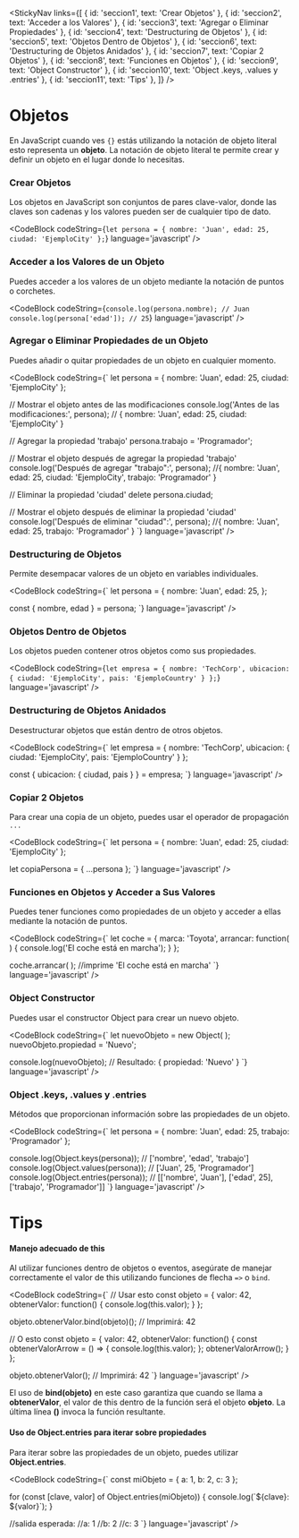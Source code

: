 
<StickyNav
  links={[
    { id: 'seccion1', text: 'Crear Objetos' },
    { id: 'seccion2', text: 'Acceder a los Valores' },
    { id: 'seccion3', text: 'Agregar o Eliminar Propiedades' },
    { id: 'seccion4', text: 'Destructuring de Objetos' },
    { id: 'seccion5', text: 'Objetos Dentro de Objetos' },
    { id: 'seccion6', text: 'Destructuring de Objetos Anidados' },
    { id: 'seccion7', text: 'Copiar 2 Objetos' },
    { id: 'seccion8', text: 'Funciones en Objetos' },
    { id: 'seccion9', text: 'Object Constructor' },
    { id: 'seccion10', text: 'Object .keys, .values y .entries' },
    { id: 'seccion11', text: 'Tips' },
  ]}
/>

# Objetos

En JavaScript cuando ves `{}` estás utilizando la notación de objeto literal esto representa un **objeto**. 
La notación de objeto literal te permite crear y definir un objeto en el lugar donde lo necesitas.

<a id="seccion1"></a>
### Crear Objetos
Los objetos en JavaScript son conjuntos de pares clave-valor, donde las claves son cadenas y los valores pueden ser de cualquier tipo de dato.

<CodeBlock
  codeString={`
  let persona = {
    nombre: 'Juan',
    edad: 25,
    ciudad: 'EjemploCity'
  };
  `} 
  language='javascript'
/>

<a id="seccion2"></a>
### Acceder a los Valores de un Objeto
Puedes acceder a los valores de un objeto mediante la notación de puntos o corchetes.

<CodeBlock
  codeString={`
  console.log(persona.nombre); // Juan
  console.log(persona['edad']); // 25
  `} 
  language='javascript'
/>

<a id="seccion3"></a>
### Agregar o Eliminar Propiedades de un Objeto
Puedes añadir o quitar propiedades de un objeto en cualquier momento.

<CodeBlock
  codeString={`
  let persona = {
    nombre: 'Juan',
    edad: 25,
    ciudad: 'EjemploCity'
  };

  // Mostrar el objeto antes de las modificaciones
  console.log('Antes de las modificaciones:', persona); // { nombre: 'Juan', edad: 25, ciudad: 'EjemploCity' }

  // Agregar la propiedad 'trabajo'
  persona.trabajo = 'Programador';

  // Mostrar el objeto después de agregar la propiedad 'trabajo'
  console.log('Después de agregar "trabajo":', persona); //{ nombre: 'Juan', edad: 25, ciudad: 'EjemploCity', trabajo: 'Programador' }

  // Eliminar la propiedad 'ciudad'
  delete persona.ciudad;

  // Mostrar el objeto después de eliminar la propiedad 'ciudad'
  console.log('Después de eliminar "ciudad":', persona); //{ nombre: 'Juan', edad: 25, trabajo: 'Programador' }
  `} 
  language='javascript'
/>

<a id="seccion4"></a>
### Destructuring de Objetos
Permite desempacar valores de un objeto en variables individuales.

<CodeBlock
  codeString={`
  let persona = {
    nombre: 'Juan',
    edad: 25,
  };

  const { nombre, edad } = persona;
  `} 
  language='javascript'
/>

<a id="seccion5"></a>
### Objetos Dentro de Objetos
Los objetos pueden contener otros objetos como sus propiedades.

<CodeBlock
  codeString={`
  let empresa = {
    nombre: 'TechCorp',
    ubicacion: {
        ciudad: 'EjemploCity',
        pais: 'EjemploCountry'
    }
  };
  `} 
  language='javascript'
/>

<a id="seccion6"></a>
### Destructuring de Objetos Anidados
Desestructurar objetos que están dentro de otros objetos.

<CodeBlock
  codeString={`
  let empresa = {
    nombre: 'TechCorp',
    ubicacion: {
        ciudad: 'EjemploCity',
        pais: 'EjemploCountry'
    }
  };

  const { ubicacion: { ciudad, pais } } = empresa;
  `} 
  language='javascript'
/>

<a id="seccion7"></a>
### Copiar 2 Objetos
Para crear una copia de un objeto, puedes usar el operador de propagación `...`

<CodeBlock
  codeString={`
  let persona = {
    nombre: 'Juan',
    edad: 25,
    ciudad: 'EjemploCity'
  };

  let copiaPersona = { ...persona };
  `} 
  language='javascript'
/>

<a id="seccion8"></a>
### Funciones en Objetos y Acceder a Sus Valores
Puedes tener funciones como propiedades de un objeto y acceder a ellas mediante la notación de puntos.

<CodeBlock
  codeString={`
  let coche = {
    marca: 'Toyota',
    arrancar: function( ) {
        console.log('El coche está en marcha');
    }
  };

  coche.arrancar( ); //imprime 'El coche está en marcha'
  `} 
  language='javascript'
/>

<a id="seccion9"></a>
### Object Constructor
Puedes usar el constructor Object para crear un nuevo objeto.

<CodeBlock
  codeString={`
  let nuevoObjeto = new Object( );
  nuevoObjeto.propiedad = 'Nuevo';

  console.log(nuevoObjeto); // Resultado: { propiedad: 'Nuevo' }
  `} 
  language='javascript'
/>

<a id="seccion10"></a>
### Object .keys, .values y .entries
Métodos que proporcionan información sobre las propiedades de un objeto.

<CodeBlock
  codeString={`
  let persona = {
    nombre: 'Juan',
    edad: 25,
    trabajo: 'Programador'
  };

  console.log(Object.keys(persona));   // ['nombre', 'edad', 'trabajo']
  console.log(Object.values(persona)); // ['Juan', 25, 'Programador']
  console.log(Object.entries(persona)); // [['nombre', 'Juan'], ['edad', 25], ['trabajo', 'Programador']]
  `} 
  language='javascript'
/>

<a id="seccion11"></a>
# Tips

#### Manejo adecuado de this

Al utilizar funciones dentro de objetos o eventos, asegúrate de manejar correctamente el valor de this utilizando funciones de flecha `=>` o `bind`.

<CodeBlock
  codeString={`
  // Usar esto
  const objeto = {
      valor: 42,
      obtenerValor: function() {
          console.log(this.valor);
      }
  };

  
  objeto.obtenerValor.bind(objeto)(); // Imprimirá: 42

  // O esto
  const objeto = {
      valor: 42,
      obtenerValor: function() {
          const obtenerValorArrow = () => {
              console.log(this.valor);
          };
          obtenerValorArrow();
      }
  };

  objeto.obtenerValor(); // Imprimirá: 42
  `} 
  language='javascript'
/>

El uso de **bind(objeto)** en este caso garantiza que cuando se llama a **obtenerValor**, el valor de this dentro de la función será el objeto **objeto**. 
La última línea **()** invoca la función resultante.

#### Uso de Object.entries para iterar sobre propiedades

Para iterar sobre las propiedades de un objeto, puedes utilizar **Object.entries**.

<CodeBlock
  codeString={`
  const miObjeto = { a: 1, b: 2, c: 3 };

  for (const [clave, valor] of Object.entries(miObjeto)) {
      console.log(\`\${clave}: \${valor}\`);
  }

  //salida esperada:
  //a: 1
  //b: 2
  //c: 3
  `} 
  language='javascript'
/>